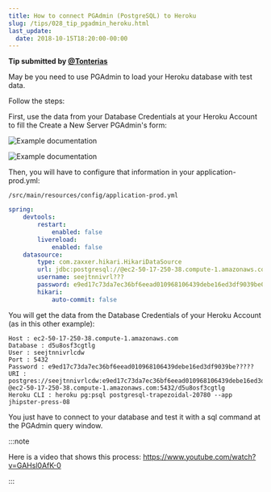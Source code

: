 ```yaml
---
title: How to connect PGAdmin (PostgreSQL) to Heroku
slug: /tips/028_tip_pgadmin_heroku.html
last_update:
  date: 2018-10-15T18:20:00-00:00
---
```


__Tip submitted by [@Tonterias](https://github.com/Tonterias)__

May be you need to use PGAdmin to load your Heroku database with test data.

Follow the steps:

First, use the data from your Database Credentials at your Heroku Account to fill the Create a New Server PGAdmin's form:

![Example documentation](/images/028_tip_pgadmin_heroku_01.png)

![Example documentation](/images/028_tip_pgadmin_heroku_02.png)

Then, you will have to configure that information in your application-prod.yml:

`/src/main/resources/config/application-prod.yml`

```yaml
spring:
    devtools:
        restart:
            enabled: false
        livereload:
            enabled: false
    datasource:
        type: com.zaxxer.hikari.HikariDataSource
        url: jdbc:postgresql://@ec2-50-17-250-38.compute-1.amazonaws.com:5432/d5u8osf3cgtlg
        username: seejtnnivrl???
        password: e9ed17c73da7ec36bf6eead010968106439debe16ed3df9039be0a9aef??????
        hikari:
            auto-commit: false
```

You will get the data from the Database Credentials of your Heroku Account (as in this other example):

```
Host : ec2-50-17-250-38.compute-1.amazonaws.com
Database : d5u8osf3cgtlg
User : seejtnnivrlcdw
Port : 5432
Password : e9ed17c73da7ec36bf6eead010968106439debe16ed3df9039be?????
URI : postgres://seejtnnivrlcdw:e9ed17c73da7ec36bf6eead010968106439debe16ed3df9039b???????
@ec2-50-17-250-38.compute-1.amazonaws.com:5432/d5u8osf3cgtlg
Heroku CLI : heroku pg:psql postgresql-trapezoidal-20780 --app jhipster-press-08
```

You just have to connect to your database and test it with a sql command at the PGAdmin query window.

:::note

Here is a video that shows this process: https://www.youtube.com/watch?v=GAHsl0AfK-0

:::

